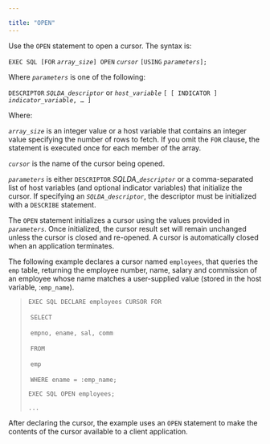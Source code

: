 ---

title: "OPEN"
---

<div id="open" class="registered_link"></div>

Use the `OPEN` statement to open a cursor. The syntax is:

`EXEC SQL [FOR` *`array_size`*`] OPEN` *`cursor`* `[USING` *`parameters`*`];`

Where *`parameters`* is one of the following:

  `DESCRIPTOR` *`SQLDA_descriptor`*
or
 *`host_variable`* `[ [ INDICATOR ]` *`indicator_variable`*`, … ]`

Where:

*`array_size`* is an integer value or a host variable that contains an integer value specifying the number of rows to fetch. If you omit the `FOR` clause, the statement is executed once for each member of the array.

*`cursor`* is the name of the cursor being opened.

*`parameters`* is either `DESCRIPTOR` *SQLDA*_*`descriptor`* or a comma-separated list of host variables (and optional indicator variables) that initialize the cursor. If specifying an *`SQLDA_descriptor`*, the descriptor must be initialized with a `DESCRIBE` statement.

The `OPEN` statement initializes a cursor using the values provided in *`parameters`*. Once initialized, the cursor result set will remain unchanged unless the cursor is closed and re-opened. A cursor is automatically closed when an application terminates.

The following example declares a cursor named `employees`, that queries the `emp` table, returning the employee number, name, salary and commission of an employee whose name matches a user-supplied value (stored in the host variable, :`emp_name`).

>   `EXEC SQL DECLARE employees CURSOR FOR`
>
> ​    `SELECT`
>
> ​      `empno, ename, sal, comm`
>
> ​    `FROM`
>
> ​      `emp`
>
> ​    `WHERE ename = :emp_name;`
>
>   `EXEC SQL OPEN employees;`
>
> `...`

After declaring the cursor, the example uses an `OPEN` statement to make the contents of the cursor available to a client application.

